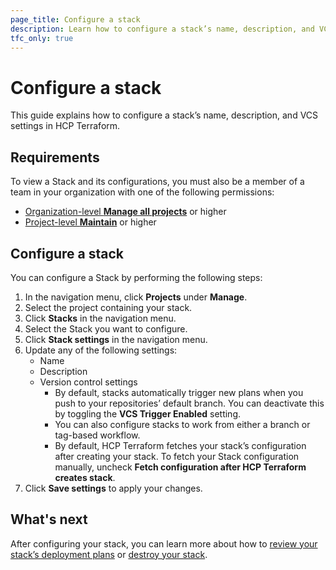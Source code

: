 ```yaml
---
page_title: Configure a stack
description: Learn how to configure a stack’s name, description, and VCS settings in HCP Terraform.
tfc_only: true
---
```


# Configure a stack

This guide explains how to configure a stack’s name, description, and VCS settings in HCP Terraform.

## Requirements

To view a Stack and its configurations, you must also be a member of a team in your organization with one of the following permissions:

* [Organization-level **Manage all projects**](/terraform/cloud-docs/users-teams-organizations/permissions#manage-all-projects) or higher  
* [Project-level **Maintain**](/terraform/cloud-docs/users-teams-organizations/permissions#maintain) or higher

## Configure a stack

You can configure a Stack by performing the following steps:

1. In the navigation menu, click **Projects** under **Manage**.  
1. Select the project containing your stack.  
1. Click **Stacks** in the navigation menu.  
1. Select the Stack you want to configure.  
1. Click **Stack settings** in the navigation menu.  
1. Update any of the following settings:  
   * Name   
   * Description  
   * Version control settings
        * By default, stacks automatically trigger new plans when you push to your repositories’ default branch. You can deactivate this by toggling the **VCS Trigger Enabled** setting.  
        * You can also configure stacks to work from either a branch or tag-based workflow.   
        * By default, HCP Terraform fetches your stack’s configuration after creating your stack. To fetch your Stack configuration manually, uncheck **Fetch configuration after HCP Terraform creates stack**.  
1. Click **Save settings** to apply your changes.

## What's next
After configuring your stack, you can learn more about how to [review your stack’s deployment plans](/terraform/cloud-docs/stacks/deploy/plans) or [destroy your stack](/terraform/cloud-docs/stacks/destroy).
